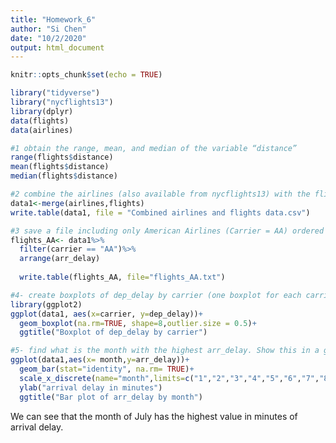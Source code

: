 ```yaml
---
title: "Homework_6"
author: "Si Chen"
date: "10/2/2020"
output: html_document
---
```


```r
knitr::opts_chunk$set(echo = TRUE)
```


```r
library("tidyverse")
library("nycflights13")
library(dplyr)
data(flights)
data(airlines)
```

```r
#1 obtain the range, mean, and median of the variable “distance”
range(flights$distance)
mean(flights$distance)
median(flights$distance)
```
```r
#2 combine the airlines (also available from nycflights13) with the flights data in a single file
data1<-merge(airlines,flights)
write.table(data1, file = "Combined airlines and flights data.csv")
```

```r
#3 save a file including only American Airlines (Carrier = AA) ordered by arr_delay
flights_AA<- data1%>%
  filter(carrier == "AA")%>%
  arrange(arr_delay)
  
  write.table(flights_AA, file="flights_AA.txt")
```

```r
#4- create boxplots of dep_delay by carrier (one boxplot for each carrier)
library(ggplot2)
ggplot(data1, aes(x=carrier, y=dep_delay))+
  geom_boxplot(na.rm=TRUE, shape=8,outlier.size = 0.5)+
  ggtitle("Boxplot of dep_delay by carrier")

```

```r
#5- find what is the month with the highest arr_delay. Show this in a graph
ggplot(data1,aes(x= month,y=arr_delay))+
  geom_bar(stat="identity", na.rm= TRUE)+
  scale_x_discrete(name="month",limits=c("1","2","3","4","5","6","7","8","9","10","11","12"))+
  ylab("arrival delay in minutes")
  ggtitle("Bar plot of arr_delay by month")
```
We can see that the month of July has the highest value in minutes of arrival delay.
